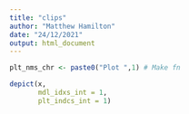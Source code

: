 ---
title: "clips"
author: "Matthew Hamilton"
date: "24/12/2021"
output: html_document
---

```{r echo=F}
plt_nms_chr <- paste0("Plot ",1) # Make fn
```

```{r, eval=F, echo=FALSE fig.cap=plt_nms_chr, out.width = "400px", message=F}
depict(x,
       mdl_idxs_int = 1,
       plt_indcs_int = 1)
```

